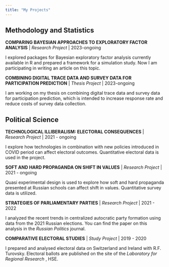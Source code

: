 ```yaml
---
title: "My Projects"
---
```


## Methodology and Statistics

**COMPARING BAYESIAN APPROACHES TO EXPLORATORY FACTOR ANALYSIS** |  *Research Project * | 2023-ongoing

I explored packages for Bayesian exploratory factor analysis currently available in R and prepared a framework for a simulation study. Now I am participating in writing an article on this topic.

**COMBINING DIGITAL TRACE DATA AND SURVEY DATA FOR PARTICIPATION PREDICTION** |  *Thesis Project * | 2023-ongoing

I am working on my thesis on combining digital trace data and survey data for participation prediction, which is intended to increase response rate and reduce costs of survey data collection.

## Political Science

**TECHNOLOGICAL ILLIBERALISM: ELECTORAL CONSEQUENCES** |  *Research Project * | 2021 - ongoing

I explore how technologies in combination with new policies introduced in COVID period can affect electoral outcomes. Quantitative electoral data is used in the project. 

**SOFT AND HARD PROPAGANDA ON SHIFT IN VALUES** |  *Research Project * | 2021 - ongoing

Quasi experimental design is used to explore how soft and hard propaganda presented at Russian schools can affect shift in values. Quantitative survey data is utilized. 

**STRATEGIES OF PARLIAMENTARY PARTIES** |  *Research Project * | 2021 - 2022

I analyzed the recent trends in centralized autocratic party formation using data from the 2021 Russian elections. You can find the paper on this analysis in the *Russian Politics* journal.

**COMPARATIVE ELECTORAL STUDIES** |  *Study Project * | 2019 - 2020

I prepared and analysed electoral data on Switzerland and Ireland with R.F. Turovsky. Electoral ballots are published on the site of the *Laboratory for Regional Research *, HSE.